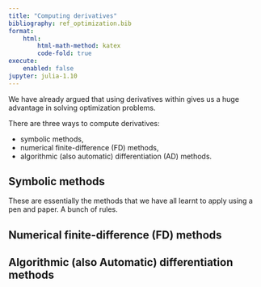 ```yaml
---
title: "Computing derivatives"
bibliography: ref_optimization.bib
format:
    html:
        html-math-method: katex
        code-fold: true
execute:
    enabled: false
jupyter: julia-1.10
---
```


We have already argued that using derivatives within gives us a huge advantage in solving optimization problems. 

There are three ways to compute derivatives:

- symbolic methods,
- numerical finite-difference (FD) methods,
- algorithmic (also automatic) differentiation (AD) methods.

## Symbolic methods

These are essentially the methods that we have all learnt to apply using a pen and paper. A bunch of rules.

## Numerical finite-difference (FD) methods

## Algorithmic (also Automatic) differentiation methods

